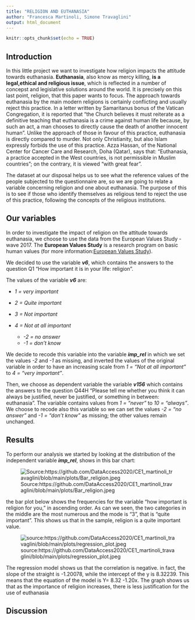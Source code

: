```yaml
---
title: "RELIGION AND EUTHANASIA"
author: "Francesca Martinoli, Simone Travaglini"
output: html_document
---
```


```r
knitr::opts_chunk$set(echo = TRUE)
```

## Introduction

In this little project we want to investigate how religion impacts the attitude towards euthanasia. **Euthanasia**, also know as mercy killing, **is a legal,ethical and religious issue**, which is reflected in a number of concepst and legislative solutions around the world. It is precisely on this last point, religion, that this paper wants to focus. The approach towards euthanasia by the main modern religions is certainly conflicting and usually reject this practice. In a letter written by Samaritanus bonus of the Vatican Congregation, it is reported that "the Church believes it must reiterate as a definitive teaching that euthanasia is a crime against human life because, by such an act, a man chooses to directly cause the death of another innocent human". Unlike the approach of those in favour of this practice, euthanasia is directly compared to murder. Not only Christianity, but also Islam expressly forbids the use of this practice. Azza Hassan, of the National Center for Cancer Care and Research, Doha (Qatar), says that: "Euthanasia, a practice accepted in the West countries, is not permissible in Muslim countries"; on the contrary, it is viewed "with great fear".

The dataset at our disposal helps us to see what the reference values of the people subjected to the questionnaire are, so we are going to relate a variable concerning religion and one about euthanasia. The purpose of this is to see if those who identify themselves as religious tend to reject the use of this practice, following the concepts of the religious institutions.

## Our variables

In order to investigate the impact of religion on the attitude towards euthanasia, we choose to use the data from the European Values Study - wave 2017. The **European Values Study** is a research program on basic human values (for more information:[European Values Study](https://europeanvaluesstudy.eu/)).

We decided to use the variable ***v6***, which contains the answers to the question Q1 "How important it is in your life: religion".

The values of the variable ***v6*** are:

-   *1 = very important*

-   *2 = Quite important*

-   *3 = Not important*

-   *4 = Not at all important*

    -   *-2 = no answer*
    -   *-1 = don't know*

We decide to recode this variable into the variable ***imp_rel*** in which we set the values *-2* and *-1* as missing, and inverted the values of the original variable in order to have an increasing scale from *1 = "Not at all important"* to *4 = "very important"*.

Then, we choose as dependent variable the variable ***v156*** which contains the answers to the question Q44H "Please tell me whether you think it can always be justified, never be justified, or something in between: euthanasia". The variable contains values from *1 = "never"* to *10 = "always"*. We choose to recode also this variable so we can set the values *-2 = "no answer"* and *-1 = "don't know"* as missing; the other values remain unchanged.

## Results

To perform our analysis we started by looking at the distribution of the independent variable ***imp_rel***, shows in this bar chart:

![Source:https://github.com/DataAccess2020/CE1_martinoli_travaglini/blob/main/plots/Bar_religion.jpeg](https://github.com/DataAccess2020/CE1_martinoli_travaglini/blob/main/plots/Bar_religion.jpeg?raw=true)

the bar plot below shows the frequencies for the variable "how important is religion for you," in ascending order. 
As can we seen, the two categories in the middle are the most numerous and the mode is "3", that is "quite important".
This shows us that in the sample, religion is a quite important value.


![source:https://github.com/DataAccess2020/CE1_martinoli_travaglini/blob/main/plots/regression_plot.jpeg](https://github.com/DataAccess2020/CE1_martinoli_travaglini/blob/main/plots/regression_plot.jpeg?raw=true)

The regression model shows us that the correlation is negative. in fact, the slope of the straight is -1.20078, while the intercept of the y is 8.32239. 
This means that the equation of the model is Y= 8.32 -1.20x. The graph shows us that as the importance of religion increases, there is less justification for the use of euthanasia



## Discussion

